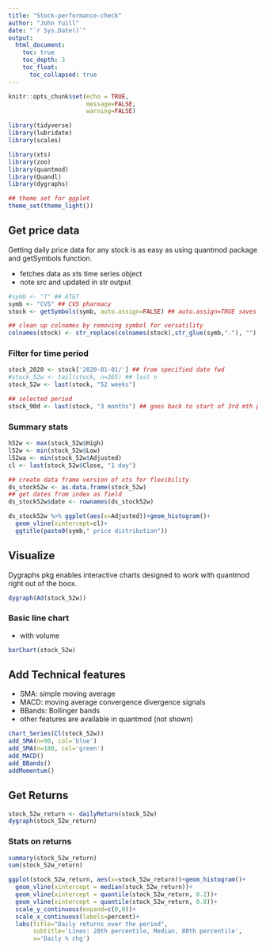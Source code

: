```yaml
---
title: "Stock-performance-check"
author: "John Yuill"
date: "`r Sys.Date()`"
output: 
  html_document:
    toc: true
    toc_depth: 3
    toc_float:
      toc_collapsed: true
---
```


```r
knitr::opts_chunk$set(echo = TRUE,
                      message=FALSE,
                      warning=FALSE)

library(tidyverse)
library(lubridate)
library(scales)

library(xts)
library(zoo)
library(quantmod)
library(Quandl)
library(dygraphs)

## theme set for ggplot
theme_set(theme_light())
```

## Get price data

Getting daily price data for any stock is as easy as using quantmod package and getSymbols function.

* fetches data as xts time series object
* note src and updated in str output 

```r
#symb <- "T" ## AT&T
symb <- "CVS" ## CVS pharmacy
stock <- getSymbols(symb, auto.assign=FALSE) ## auto.assign=TRUE saves object as symbol

## clean up colnames by removing symbol for versatility
colnames(stock) <- str_replace(colnames(stock),str_glue(symb,"."), "")
```


### Filter for time period

```r
stock_2020 <- stock['2020-01-01/'] ## from specified date fwd
#stock_52w <- tail(stock, n=365) ## last n 
stock_52w <- last(stock, "52 weeks")

## selected period
stock_90d <- last(stock, "3 months") ## goes back to start of 3rd mth previous
```

### Summary stats

```r

h52w <- max(stock_52w$High)
l52w <- min(stock_52w$Low)
l52wa <- min(stock_52w$Adjusted)
cl <- last(stock_52w$Close, "1 day")

## create data frame version of xts for flexibility
ds_stock52w <- as.data.frame(stock_52w)
## get dates from index as field
ds_stock52w$date <- rownames(ds_stock52w)

ds_stock52w %>% ggplot(aes(x=Adjusted))+geom_histogram()+
  geom_vline(xintercept=cl)+
  ggtitle(paste0(symb," price distribution"))

```



## Visualize 

Dygraphs pkg enables interactive charts designed to work with quantmod right out of the boox.

```r
dygraph(Ad(stock_52w))
```


### Basic line chart

* with volume

```r
barChart(stock_52w)
```

## Add Technical features

* SMA: simple moving average
* MACD: moving average convergence divergence signals
* BBands: Bollinger bands
* other features are available in quantmod (not shown)

```r
chart_Series(Cl(stock_52w))
add_SMA(n=90, col='blue')
add_SMA(n=180, col='green')
add_MACD() 
add_BBands()
addMomentum()
```

## Get Returns

```r
stock_52w_return <- dailyReturn(stock_52w)
dygraph(stock_52w_return)
```

### Stats on returns

```r

summary(stock_52w_return)
sum(stock_52w_return)

ggplot(stock_52w_return, aes(x=stock_52w_return))+geom_histogram()+
  geom_vline(xintercept = median(stock_52w_return))+
  geom_vline(xintercept = quantile(stock_52w_return, 0.2))+
  geom_vline(xintercept = quantile(stock_52w_return, 0.8))+
  scale_y_continuous(expand=c(0,0))+
  scale_x_continuous(labels=percent)+
  labs(title="Daily returns over the period", 
       subtitle='Lines: 20th percentile, Median, 80th percentile',
       x='Daily % chg')

```


